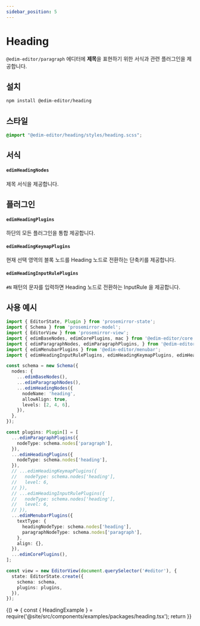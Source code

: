 ```yaml
---
sidebar_position: 5
---
```


# Heading

`@edim-editor/paragraph` 에디터에 **제목**을 표현하기 위한 서식과 관련 플러그인을 제공합니다.

## 설치

```bash
npm install @edim-editor/heading
```

## 스타일

```css title="src/index.scss"
@import "@edim-editor/heading/styles/heading.scss";
```

## 서식

#### `edimHeadingNodes`

제목 서식을 제공합니다.

## 플러그인

#### `edimHeadingPlugins`

하단의 모든 플러그인을 통합 제공합니다.

#### `edimHeadingKeymapPlugins`

현재 선택 영역의 블록 노드를 Heading 노드로 전환하는 단축키를 제공합니다.

#### `edimHeadingInputRulePlugins`

`#N` 패턴의 문자를 입력하면 Heading 노드로 전환하는 InputRule 을 제공합니다.

## 사용 예시

```typescript title="src/index.ts"
import { EditorState, Plugin } from 'prosemirror-state';
import { Schema } from 'prosemirror-model';
import { EditorView } from 'prosemirror-view';
import { edimBaseNodes, edimCorePlugins, mac } from '@edim-editor/core';
import { edimParagraphNodes, edimParagraphPlugins, } from '@edim-editor/paragraph';
import { edimMenubarPlugins } from '@edim-editor/menubar';
import { edimHeadingInputRulePlugins, edimHeadingKeymapPlugins, edimHeadingNodes, edimHeadingPlugins } from '@edim-editor/heading';

const schema = new Schema({
  nodes: {
    ...edimBaseNodes(),
    ...edimParagraphNodes(),
    ...edimHeadingNodes({
      nodeName: 'heading',
      allowAlign: true,
      levels: [2, 4, 6],
    }),
  },
});

const plugins: Plugin[] = [
  ...edimParagraphPlugins({
    nodeType: schema.nodes['paragraph'],
  }),
  ...edimHeadingPlugins({
    nodeType: schema.nodes['heading'],
  }),
  // ...edimHeadingKeymapPlugins({
  //   nodeType: schema.nodes['heading'],
  //   level: 6,
  // }),
  // ...edimHeadingInputRulePlugins({
  //   nodeType: schema.nodes['heading'],
  //   level: 6,
  // }),
  ...edimMenubarPlugins({
    textType: {
      headingNodeType: schema.nodes['heading'],
      paragraphNodeType: schema.nodes['paragraph'],
    },
    align: {},
  }),
  ...edimCorePlugins(),
];

const view = new EditorView(document.querySelector('#editor'), {
  state: EditorState.create({
    schema: schema,
    plugins: plugins,
  }),
});
```

<BrowserOnly>
  {() => {
    const { HeadingExample } = require('@site/src/components/examples/packages/heading.tsx');
    return <HeadingExample />
  }}
</BrowserOnly>


